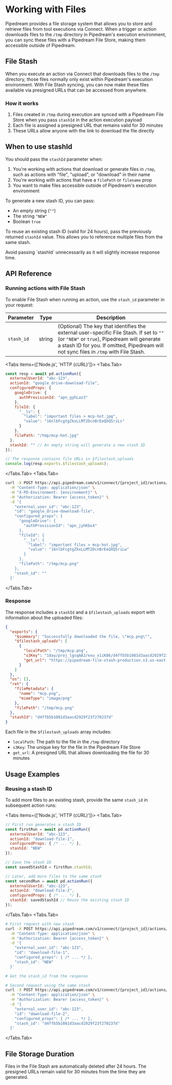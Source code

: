 
# Working with Files

Pipedream provides a file storage system that allows you to store and retrieve files from tool executions via Connect. When a trigger or action downloads files to the `/tmp` directory in Pipedream's execution environment, you can sync these files with a Pipedream File Store, making them accessible outside of Pipedream.

## File Stash

When you execute an action via Connect that downloads files to the `/tmp` directory, those files normally only exist within Pipedream's execution environment. With File Stash syncing, you can now make these files available via presigned URLs that can be accessed from anywhere.

### How it works

1. Files created in `/tmp` during execution are synced with a Pipedream File Store when you pass `stashId` in the action execution payload
2. Each file is assigned a presigned URL that remains valid for 30 minutes
3. These URLs allow anyone with the link to download the file directly

## When to use stashId

You should pass the `stashId` parameter when:

1. You're working with actions that download or generate files in `/tmp`, such as actions with "file", "upload", or "download" in their name
2. You're working with actions that have a `filePath` or `filename` prop
3. You want to make files accessible outside of Pipedream's execution environment

To generate a new stash ID, you can pass:
- An empty string (`""`)
- The string `"NEW"`
- Boolean `true`

To reuse an existing stash ID (valid for 24 hours), pass the previously returned `stashId` value. This allows you to reference multiple files from the same stash.

<Callout type="info">
Avoid passing `stashId` unnecessarily as it will slightly increase response time.
</Callout>

## API Reference

### Running actions with File Stash

To enable File Stash when running an action, use the `stash_id` parameter in your request:

| Parameter | Type | Description |
| --- | --- | --- |
| `stash_id` | string | (Optional) The key that identifies the external user-specific File Stash. If set to `""` (or `"NEW"` or `true`), Pipedream will generate a stash ID for you. If omitted, Pipedream will not sync files in `/tmp` with File Stash. |

<Tabs items={['Node.js', 'HTTP (cURL)']}>
<Tabs.Tab>
```javascript
const resp = await pd.actionRun({
  externalUserId: "abc-123",
  actionId: "google_drive-download-file",
  configuredProps: {
    googleDrive: {
      authProvisionId: "apn_gyhLaz3"
    },
    fileId: {
      "__lv": {
        "label": "important files > mcp-hot.jpg",
        "value": "16nlbFcgtgZkxLLMT2DcnBrEeQXQSriLs"
      }
    },
    filePath: "/tmp/mcp-hot.jpg"
  },
  stashId: "" // An empty string will generate a new stash ID
});

// The response contains file URLs in $filestash_uploads
console.log(resp.exports.$filestash_uploads);
```
</Tabs.Tab>
<Tabs.Tab>
```bash
curl -X POST https://api.pipedream.com/v1/connect/{project_id}/actions/run \
  -H "Content-Type: application/json" \
  -H "X-PD-Environment: {environment}" \
  -H "Authorization: Bearer {access_token}" \
  -d '{
    "external_user_id": "abc-123",
    "id": "google_drive-download-file",
    "configured_props": {
      "googleDrive": {
        "authProvisionId": "apn_jyhKbx4"
      },
      "fileId": {
        "__lv": {
          "label": "important files > mcp-hot.jpg",
          "value": "16nlbFcgtgZkxLLMT2DcnBrEeQXQSriLw"
        }
      },
      "filePath": "/tmp/mcp.png"
    },
    "stash_id": ""
  }'
```
</Tabs.Tab>
</Tabs>

### Response

The response includes a `stashId` and a `$filestash_uploads` export with information about the uploaded files:

```json
{
  "exports": {
    "$summary": "Successfully downloaded the file, \"mcp.png\"",
    "$filestash_uploads": [
      {
        "localPath": "/tmp/mcp.png",
        "s3Key": "1day/proj_lgsqAAJ/exu_x1iK86/d4ffb5b1081d3aacd2929f23f270268c/u/mcp.png",
        "get_url": "https://pipedream-file-stash-production.s3.us-east-1.amazonaws.com/1day/proj_lgsqAAJ/exu_x1iK86/d4ffb5b1081d3aacd2929f23f270267d/u/mcp.png?X-Amz-Algorithm=AWS4-HMAC-SHA256&X-Amz-Credential=ASIA5F5AGIEAUKI2SRTS%2F20250606%2Fus-east-1%2Fs3%2Faws4_request&X-Amz-Date=20250606T204541Z&X-Amz-Expires=1800&X-Amz-SignedHeaders=host&X-Amz-Security-Token=IQoJb3JpZ2luY3VjEI3%2F%2F%2F%2F%2F%2F%2F%2F%2F%2FwEaCXVzLWVhc3QtMSJIMEYCIQD2OIYvdeYa%2Fo5sVMU7IIsYWF3%2FD%2BNQqEybkjaOsj5hCwIhAOxElK8xyskFD9Ta3PELIyKe1km1%2B2BXt3q%2FkGrmhjkhKr8ECGYQAxoMOTA2MDM3MTgyNzIxIgyGEDixxP3rrPl3d4IqnATAHC5Hoed80bn5mNhA07bRrqqBh3FxkWV5rdtiGI9TluRqrZfC%2FIzxnhqMMXcW0ovj8ZmIjBEDFTQRy50COfYeXFriHB5iLVC5dr%2FumYt2y%2FJEIwIaCVlDJTSkmzOOZcyzFwzGNgqKarSD1P63vySsH7LfsocM4GQKfH1KbHYKkX4GIIEAcL9T9JYU7j3zQcOE2uNpF%2BZ1fVQ8Yg0stYhMIUzSy1fLNS1CRHvejU793PSgJoKrZq8zICQFz3yL5ZxWqfrT%2BxGSZKsSH0iEOKVKq7MK0cdxrVJJsgyzl6ixiIsDKhwgmA0PhT6kvZOof0XyozdJjPAN33v2XSx%2F4BD3MrDonk4d%2F8vweQubfrOwangOPG8USZo31PXvdf8AXnx5rqVmFUL3etUsdPO2NzF6K%2B8bXNHfwgROMVG54tVGhxAX80OuflLN9lhPq%2B0%2BKS0cIC%2BpG9RNk4iToz1IFP9OWQaJPgOjOf90cPQgYfOV%2F%2FqIR9133NtKBzksB%2F%2F%2Bu1M6HS8MAfhF%2BAf9vpT%2FjvTlJhcvtiqyCzGz4TqJzxzIlFRv1dSyS08U82C7rVgOKpNWwDDqB1IjqeAZFap6tFP3s5apixPvipUERd8c8%2F9izz4%2Bz%2BD0f3Gn%2BQIRuToKQpPp%2FKfJZ15g4Mu6H4s7s7Nsr4znzdT2SOlWGi%2Bw%2FrIKi47vJfA4MKwTlW9K8e%2FsmhzHkB9LEqU7Km%2Fk36Qw8KaNwgY6nAFw%2BP4e8vTHE2MyMAZ2GiwvdlE4%2BNPtJAX4L%2BrabrgxnAHgqR0xB%2B3rNI5b62zaMrUZCm7T28Fec%2BA2x16PFLw4yUUv8UksV3r0H3J9dO6%2FrORTxYz0UYq8aiARGvg8kcjOGJ72Q5wv%2B48Up8r39coHlyACOQdd6Lg4HsohStWgeDJV0LKXru6RkNmM3FJWcWUqOy8oZxgaWe%2F%2BBAo%3D&X-Amz-Signature=a7fb66bdf5de28bf3848c25eacbc417e3a1493ed55d38a7eb68b22bef873413d"
      }
    ]
  },
  "os": [],
  "ret": {
    "fileMetadata": {
      "name": "mcp.png",
      "mimeType": "image/png"
    },
    "filePath": "/tmp/mcp.png"
  },
  "stashId": "d4ffb5b1081d3aacd2929f23f270237d"
}
```

Each file in the `$filestash_uploads` array includes:

- `localPath`: The path to the file in the `/tmp` directory
- `s3Key`: The unique key for the file in the Pipedream File Store
- `get_url`: A presigned URL that allows downloading the file for 30 minutes

## Usage Examples

### Reusing a stash ID

To add more files to an existing stash, provide the same `stash_id` in subsequent action runs:

<Tabs items={['Node.js', 'HTTP (cURL)']}>
<Tabs.Tab>
```javascript
// First run generates a stash ID
const firstRun = await pd.actionRun({
  externalUserId: "abc-123",
  actionId: "download-file-1",
  configuredProps: { /* ... */ },
  stashId: "NEW"
});

// Save the stash ID
const savedStashId = firstRun.stashId;

// Later, add more files to the same stash
const secondRun = await pd.actionRun({
  externalUserId: "abc-123",
  actionId: "download-file-2",
  configuredProps: { /* ... */ },
  stashId: savedStashId // Reuse the existing stash ID
});
```
</Tabs.Tab>
<Tabs.Tab>
```bash
# First request with new stash
curl -X POST https://api.pipedream.com/v1/connect/{project_id}/actions/run \
  -H "Content-Type: application/json" \
  -H "Authorization: Bearer {access_token}" \
  -d '{
    "external_user_id": "abc-123",
    "id": "download-file-1",
    "configured_props": { /* ... */ },
    "stash_id": "NEW"
  }'

# Get the stash_id from the response

# Second request using the same stash
curl -X POST https://api.pipedream.com/v1/connect/{project_id}/actions/run \
  -H "Content-Type: application/json" \
  -H "Authorization: Bearer {access_token}" \
  -d '{
    "external_user_id": "abc-123",
    "id": "download-file-2",
    "configured_props": { /* ... */ },
    "stash_id": "d4ffb5b1081d3aacd2929f23f270237d"
  }'
```
</Tabs.Tab>
</Tabs>

## File Storage Duration

Files in the File Stash are automatically deleted after 24 hours. The presigned URLs remain valid for 30 minutes from the time they are generated.
